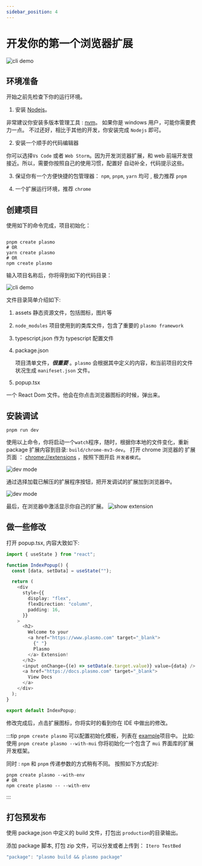 ```yaml
---
sidebar_position: 4
---
```


# 开发你的第一个浏览器扩展

![cli demo](./plasmo-cli-demo.gif)

## 环境准备

开始之前先检查下你的运行环境。

1. 安装 [Nodejs](https://nodejs.org/en/learn/getting-started/how-to-install-nodejs)。

非常建议你安装多版本管理工具 : [nvm](https://github.com/nvm-sh/nvm)。
如果你是 windows 用户，可能你需要费力一点。 不过还好，相比于其他的开发，你安装完成 `Nodejs` 即可。

2. 安装一个顺手的代码编辑器

你可以选择`Vs Code` 或者 `Web Storm`。因为开发浏览器扩展，和 web 前端开发很接近。所以，需要你按照自己的使用习惯，配置好 自动补全，代码提示这些。

3. 保证你有一个方便快捷的包管理器： `npm`, `pnpm`, `yarn` 均可 , 极力推荐 `pnpm`

4. 一个扩展运行环境，推荐 `chrome`

## 创建项目

使用如下的命令完成，项目初始化：

```shell

pnpm create plasmo
# OR
yarn create plasmo
# OR
npm create plasmo

```

输入项目名称后，你将得到如下的代码目录：

![cli demo](./dir-list.jpg)

文件目录简单介绍如下:

1. assets 静态资源文件，包括图标，图片等
2. `node_modules` 项目使用到的类库文件，包含了重要的 `plasmo framework`
3. typescript.json 作为 typescript 配置文件
4. package.json

   项目清单文件，**_很重要_** 。`plasmo` 会根据其中定义的内容，和当前项目的文件状况生成 `manifeset.json` 文件。

5. popup.tsx

一个 React Dom 文件。他会在你点击浏览器图标的时候，弹出来。

## 安装调试

```shell
pnpm run dev
```

使用以上命令，你将启动一个`watch`程序，随时，根据你本地的文件变化，重新 package 扩展内容到目录: `build/chrome-mv3-dev`。
打开 chrome 浏览器的 扩展页面 ： [chrome://extensions](chrome://extensions) ，按照下图开启 `开发者模式`。

![dev mode](./devmod.jpg)

通过选择加载已解压的扩展程序按钮，把开发调试的扩展加到浏览器中。

![dev mode](./load_extension.jpg)

最后，在浏览器中激活显示你自己的扩展。
![show extension](./show_extension.jpg)

## 做一些修改

打开 popup.tsx, 内容大致如下:

```ts title="popup.tsx"
import { useState } from "react";

function IndexPopup() {
  const [data, setData] = useState("");

  return (
    <div
      style={{
        display: "flex",
        flexDirection: "column",
        padding: 16,
      }}
    >
      <h2>
        Welcome to your
        <a href="https://www.plasmo.com" target="_blank">
          {" "}
          Plasmo
        </a> Extension!
      </h2>
      <input onChange={(e) => setData(e.target.value)} value={data} />
      <a href="https://docs.plasmo.com" target="_blank">
        View Docs
      </a>
    </div>
  );
}

export default IndexPopup;
```

修改完成后，点击扩展图标，你将实时的看到你在 IDE 中做出的修改。

:::tip
`pnpm create plasmo` 可以配置初始化模板，列表在 [example](https://github.com/PlasmoHQ/examples)项目中。
比如: 使用 `pnpm create plasmo --with-mui` 你将初始化一个包含了 `mui` 界面库的扩展开发框架。

同时 : `npm` 和 `pnpm` 传递参数的方式稍有不同。 按照如下方式配对:

```shell
pnpm create plasmo --with-env
# OR
npm create plasmo -- --with-env
```

:::

## 打包预发布

使用 package.json 中定义的 build 文件，打包出 `production`的目录输出。

添加 package 脚本, 打包 zip 文件，可以分发或者上传到： `Itero TestBed`

```typescript
"package": "plasmo build && plasmo package"
```
